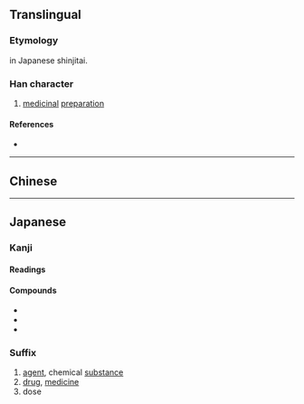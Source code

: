 {{also|劑|剂}}
{{character info/new}}
==Translingual==
{{Han simplified forms|劑|剤|剂}}

===Etymology===
{{Han simp|劑|f=齊|t=斉}} in Japanese shinjitai.

===Han character===
{{Han char|rn=18|rad=刀|as=08|sn=10|four=|canj=XYLLN,YLLN|ids=⿰斉刂}}

# [[medicinal]] [[preparation]]

====References====
* {{Han ref|kx=0141.411|dkj=02076|dj=0321.140|hdz=10345.121|uh=5264|ud=21092}}

----

==Chinese==
{{zh-see|劑|V}}

----

==Japanese==
{{ja-kanji forms|剤|劑}}

===Kanji===
{{ja-kanji|grade=c|rs=刀08|kyu=劑}}

====Readings====
{{ja-readings
|goon=ざい, すい
|kanon=すい, せい
|kun=そろえる, ま-ぜる
}}

====Compounds====
* {{ja-r|解毒剤|げどくざい}}
* {{ja-r|幻覚剤|げんかくざい}}
* {{ja-r|漂白剤|ひょうはくざい}}

===Suffix===
{{ja-pos|suffix|ざい|kyu=劑}}

# [[agent]], chemical [[substance]]
# [[drug]], [[medicine]]
# dose